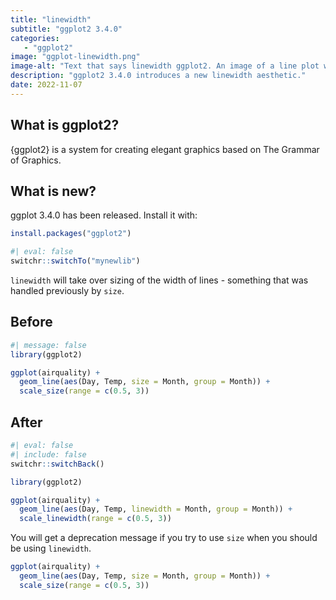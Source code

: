 ```yaml
---
title: "linewidth"
subtitle: "ggplot2 3.4.0"
categories:
   - "ggplot2"
image: "ggplot-linewidth.png"
image-alt: "Text that says linewidth ggplot2. An image of a line plot with lines of varying widths."
description: "ggplot2 3.4.0 introduces a new linewidth aesthetic."
date: 2022-11-07
---
```


## What is ggplot2?

{ggplot2} is a system for creating elegant graphics based on The Grammar of Graphics.

## What is new?

ggplot 3.4.0 has been released. Install it with:

```r
install.packages("ggplot2")
```

```r
#| eval: false
switchr::switchTo("mynewlib")
```

`linewidth` will take over sizing of the width of lines - something that was  handled previously by `size`.

::: {.panel-tabset}

## Before

```r
#| message: false
library(ggplot2)

ggplot(airquality) + 
  geom_line(aes(Day, Temp, size = Month, group = Month)) + 
  scale_size(range = c(0.5, 3))
```

## After

```r
#| eval: false
#| include: false
switchr::switchBack()
```

```r
library(ggplot2)

ggplot(airquality) + 
  geom_line(aes(Day, Temp, linewidth = Month, group = Month)) + 
  scale_linewidth(range = c(0.5, 3))
```

:::

You will get a deprecation message if you try to use `size` when you should be using `linewidth`.

```r
ggplot(airquality) + 
  geom_line(aes(Day, Temp, size = Month, group = Month)) + 
  scale_size(range = c(0.5, 3))
```
